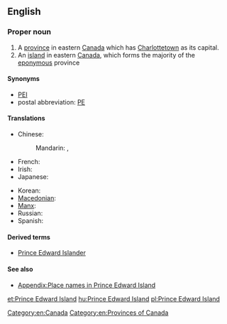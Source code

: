 {{wikipedia}}
{{also|Prince Edward Islands}}
==English==

===Proper noun===
{{en-proper noun|sg=[[prince|Prince]] [[Edward]] [[island|Island]]}}

# A [[province]] in eastern [[Canada]] which has [[Charlottetown]] as its capital.
# An [[island]] in eastern [[Canada]], which forms the majority of the [[eponymous]] province

====Synonyms====
* [[PEI]]
* postal abbreviation: [[PE]]

====Translations====
{{trans-top|Province in eastern Canada}}
* Chinese:
*: Mandarin: {{t|zh|愛德華王子島|sc=Hani}}, {{t|zh|爱德华王子岛|tr=Àidéhuá wángzǐ dǎo|sc=Hani}}
* French: {{t+|fr|Île-du-Prince-Édouard}}
* Irish: {{t-|ga|Oileán Phrionsa Éadbhard|m|xs=Irish}}
* Japanese: {{t|ja|プリンスエドワードアイランド|tr=Purinsu-edowādo-airando|sc=Jpan}}
{{trans-mid}}
* Korean: {{t|ko|프린스에드워드아일랜드|tr=Peurinseu-edeuwodeu-aillaendeu|sc=Kore}}
* [[Macedonian]]: {{t|mk|Остров на Принц Едвард|m|tr=Óstrov na Prínc Édvard}}
* [[Manx]]: {{t-|gv|Ellan y Phrinse Edard|xs=Manx}}
* Russian: {{t|ru|остров Принца Эдуарда|m|tr=óstrov Prínca Eduárda|sc=Cyrl}}
* Spanish: {{t|es|Isla Príncipe Eduardo|f}}
{{trans-bottom}}

====Derived terms====
* [[Prince Edward Islander]]

====See also====
* [[Appendix:Place names in Prince Edward Island]]


[[Category:en:Canada]]
[[Category:en:Provinces of Canada]]

[[et:Prince Edward Island]]
[[hu:Prince Edward Island]]
[[pl:Prince Edward Island]]
